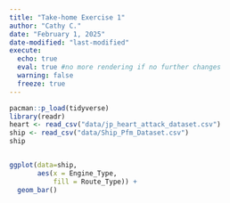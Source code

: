 ```yaml
---
title: "Take-home Exercise 1"
author: "Cathy C."
date: "February 1, 2025"
date-modified: "last-modified"
execute:
  echo: true 
  eval: true #no more rendering if no further changes
  warning: false 
  freeze: true 
---
```


```r
pacman::p_load(tidyverse)
library(readr)
heart <- read_csv("data/jp_heart_attack_dataset.csv")
ship <- read_csv("data/Ship_Pfm_Dataset.csv")
ship



```

```r
ggplot(data=ship,
       aes(x = Engine_Type,
           fill = Route_Type)) +
  geom_bar()
```
